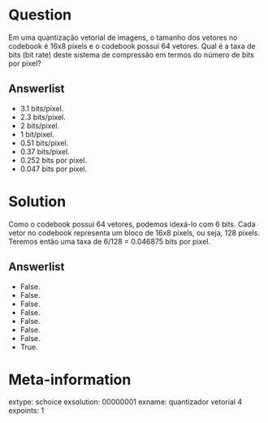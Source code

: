 Question
========

Em uma quantização vetorial de imagens, o tamanho dos vetores no codebook é 16x8 pixels e
o codebook possui 64 vetores. Qual é a taxa de bits (bit rate) deste sistema de 
compressão em termos do número de bits por pixel? 

Answerlist
---------------
* 3.1 bits/pixel.
* 2.3 bits/pixel.
* 2 bits/pixel.
* 1 bit/pixel.
* 0.51 bits/pixel.
* 0.37 bits/pixel.
* 0.252 bits por pixel.
* 0.047 bits por pixel.

Solution
========

Como o codebook possui 64 vetores, podemos idexá-lo com 6 bits. Cada vetor no codebook
representa um bloco de 16x8 pixels, ou seja, 128 pixels. Teremos então uma taxa de
6/128 = 0.046875 bits por pixel.

Answerlist
----------
* False.
* False.
* False.
* False.
* False.
* False.
* False.
* True.

Meta-information
================
extype: schoice
exsolution: 00000001
exname: quantizador vetorial 4
expoints: 1

